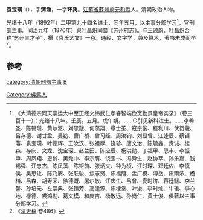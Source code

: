 '''袁宝璜'''（{{bd|?||?||}}），字'''渭渔'''，一字'''环禹'''。[[江蘇省|江蘇省]][[蘇州府|蘇州府]][[元和縣|元和縣]]人。清朝政治人物。

光绪十八年（1892年）二甲第九十四名进士，同年五月，以主事分部学习<ref>《大清德宗同天崇运大中至正经文纬武仁孝睿智端俭宽勤景皇帝实录》（卷三百十一）：光绪十八年。壬辰。五月。戊午朔。……○引见新科进士。……李希圣、陈锡瓒、黄尔沤、刘恩黻、何藻翔、章士荃、寇宗俊、程利川、伏衍羲、吕存德、谢甘盘、吴钫、曹广桢、曾习经、周汝钧、刘显曾、江逢辰、蔡镇藩、袁宝璜、叶德辉、王汝汉、张祖厚、饶轸、唐文治、陈毓錱、贵诚、桂森、存庆、文龙、沈宝琛、赵兰田、陈应辰、杨洪勋、丁福甲、恩丰、李振申、周凤翔、恩龄、黄允中、李宗膺、饶宝书、冯舜生、赵协莘、孙乐嘉、钱锡舜、汪忠杰、陈凤藻、陈钜前、张炳文、钟为桢、汪时琛、邓廷佐、李慎侯、吴思让、陈乃赓、张联骏、焦志贤、陈福荫、孟广模、溥岳、陈雨浓、杨楷、吕森、胡寿荣、徐德溉、屠尔敏、汪庆生、吕曾、夏时济、蒋廷黻、李兰馨、孙培元、左崇典、张镇芳、高逢源、陈棣堂、叶浚、李时灿、牛瑗、李心地、禄德、裘鸿勋、葛文模、和庚吉、杨敬远、孙尚仁、黄士俊、俱著以主事分部学习。</ref>，官刑部主事。同治九年（1870年）與[[叶昌炽|叶昌炽]]同纂《苏州府志》。与[[王颂蔚|王颂蔚]]、[[叶昌炽|叶昌炽]]合称“苏州三才子”。撰《袁氏艺文》一卷。通经、文字学，兼及算术，著书未成而卒<ref>《[[清史稿|清史稿]]·卷486》</ref>。
==參考==
{{reflist}}
{{清朝人物小作品}}
{{光緒十八年壬辰科殿試金榜}}
{{DEFAULTSORT:Yuan袁}}
[[category:清朝刑部主事|category:清朝刑部主事]]
[[category:袁姓|B]]
[[Category:吳縣人|Category:吳縣人]]